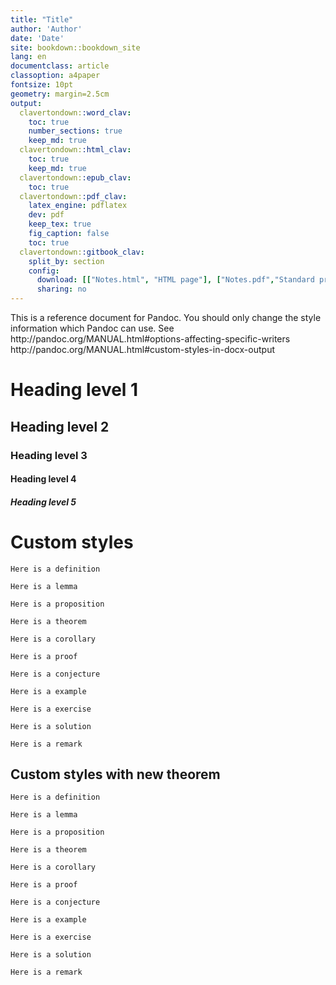 ```yaml
---
title: "Title"
author: 'Author'
date: 'Date'
site: bookdown::bookdown_site
lang: en
documentclass: article
classoption: a4paper
fontsize: 10pt
geometry: margin=2.5cm
output:
  clavertondown::word_clav:
    toc: true
    number_sections: true
    keep_md: true
  clavertondown::html_clav:
    toc: true
    keep_md: true
  clavertondown::epub_clav:
    toc: true
  clavertondown::pdf_clav:
    latex_engine: pdflatex
    dev: pdf
    keep_tex: true
    fig_caption: false
    toc: true
  clavertondown::gitbook_clav:
    split_by: section
    config:
      download: [["Notes.html", "HTML page"], ["Notes.pdf","Standard print PDF"], ["NotesClear.pdf","Clear print PDF"], ["NotesLarge.pdf","Large print PDF"], ["Notes.docx","Accessible Word document"], ["Notes.epub","Accessible EPub book" ]]
      sharing: no
---
```


This is a reference document for Pandoc. You should only change the style information which Pandoc can use. See 
http://pandoc.org/MANUAL.html#options-affecting-specific-writers 
http://pandoc.org/MANUAL.html#custom-styles-in-docx-output 

# Heading level 1

## Heading level 2

### Heading level 3

#### Heading level 4

##### Heading level 5

# Custom styles

```definition
Here is a definition
```

```lemma
Here is a lemma
```

```proposition
Here is a proposition
```

```theorem
Here is a theorem
```

```corollary
Here is a corollary
```

```proof
Here is a proof
```

```conjecture
Here is a conjecture
```

```example
Here is a example
```

```exercise
Here is a exercise
```

```solution
Here is a solution
```

```remark
Here is a remark
```

## Custom styles with new theorem

```newtheorem
Here is a definition
```

```newtheorem
Here is a lemma
```

```newtheorem
Here is a proposition
```

```newtheorem
Here is a theorem
```

```newtheorem
Here is a corollary
```

```newtheorem
Here is a proof
```

```newtheorem
Here is a conjecture
```

```newtheorem
Here is a example
```

```newtheorem
Here is a exercise
```

```newtheorem
Here is a solution
```

```newtheorem
Here is a remark
```





